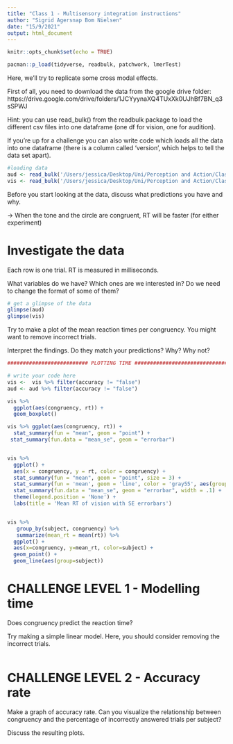 ```yaml
---
title: "Class 1 - Multisensory integration instructions"
author: "Sigrid Agersnap Bom Nielsen"
date: "15/9/2021"
output: html_document
---
```


```r
knitr::opts_chunk$set(echo = TRUE) 
```

```r
pacman::p_load(tidyverse, readbulk, patchwork, lmerTest)
```

Here, we'll try to replicate some cross modal effects.

First of all, you need to download the data from the google drive folder: https://drive.google.com/drive/folders/1JCYyynaXQ4TUxXk0UJhBf7BN_q3sSPWJ 

Hint: you can use read_bulk() from the readbulk package to load the different csv files into one dataframe (one df for vision, one for audition). 

If you're up for a challenge you can also write code which loads all the data into one dataframe (there is a column called 'version', which helps to tell the data set apart).

```r
#loading data
aud <- read_bulk('/Users/jessica/Desktop/Uni/Perception and Action/Class_tutorials/Audition')
vis <- read_bulk('/Users/jessica/Desktop/Uni/Perception and Action/Class_tutorials/Vision')
```

Before you start looking at the data, discuss what predictions you have and why. 

-> When the tone and the circle are congruent, RT will be faster (for either experiment)

# Investigate the data
Each row is one trial. RT is measured in milliseconds.

What variables do we have? Which ones are we interested in? Do we need to change the format of some of them?

```r
# get a glimpse of the data
glimpse(aud)
glimpse(vis)


```

Try to make a plot of the mean reaction times per congruency. You might want to remove incorrect trials.

Interpret the findings. Do they match your predictions? Why? Why not? 

```r
########################## PLOTTING TIME ##################################

# write your code here
vis <-  vis %>% filter(accuracy != "false")
aud <- aud %>% filter(accuracy != "false")

vis %>% 
  ggplot(aes(congruency, rt)) +
  geom_boxplot()

vis %>% ggplot(aes(congruency, rt)) +
  stat_summary(fun = "mean", geom = "point") +
 stat_summary(fun.data = "mean_se", geom = "errorbar")


vis %>% 
  ggplot() +
  aes(x = congruency, y = rt, color = congruency) +
  stat_summary(fun = "mean", geom = "point", size = 3) +
  stat_summary(fun = 'mean', geom = 'line', color = 'gray55', aes(group = 1)) +
  stat_summary(fun.data = "mean_se", geom = "errorbar", width = .1) +
  theme(legend.position = 'None') +
  labs(title = 'Mean RT of vision with SE errorbars')


vis %>% 
   group_by(subject, congruency) %>% 
   summarize(mean_rt = mean(rt)) %>%
  ggplot() + 
  aes(x=congruency, y=mean_rt, color=subject) + 
  geom_point() + 
  geom_line(aes(group=subject))
```

# CHALLENGE LEVEL 1 - Modelling time
Does congruency predict the reaction time?

Try making a simple linear model. Here, you should consider removing the incorrect trials.

```r

```

# CHALLENGE LEVEL 2 - Accuracy rate
Make a graph of accuracy rate. Can you visualize the relationship between congruency and the percentage of incorrectly answered trials per subject?

Discuss the resulting plots. 

```r

```


